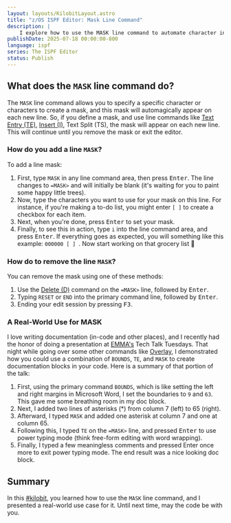 ```yaml
---
layout: layouts/KilobitLayout.astro
title: "z/OS ISPF Editor: Mask Line Command"
description: |
    I explore how to use the MASK line command to automate character insertion in the ISPF editor.
publishDate: 2025-07-18 00:00:00-800
language: ispf
series: The ISPF Editor
status: Publish
---
```



## What does the `MASK` line command do?
The `MASK` line command allows you to specify a specific character or characters to create a mask, and this mask will automagically appear on each new line. So, if you define a mask, and use line commands like [Text Entry (TE)](/kilobits/ispf/text-entry/), [Insert (I)](/kilobits/ispf/insert-line/), Text Split (TS), the mask will appear on each new line. This will continue until you remove the mask or exit the editor.

### How do you add a line `MASK`?
To add a line mask:

1. First, type `MASK` in any line command area, then press <kbd>Enter</kbd>. The line changes to `=MASK>` and will initially be blank (it's waiting for you to paint some happy little trees).
2. Now, type the characters you want to use for your mask on this line. For instance, if you're making a to-do list, you might enter `[ ]` to create a checkbox for each item.
3. Next, when you're done, press <kbd>Enter</kbd> to set your mask.
4. Finally, to see this in action, type `i` into the line command area, and press <kbd>Enter</kbd>. If everything goes as expected, you will something like this example: `000000 [ ] `. Now start working on that grocery list 🤣

### How do to remove the line `MASK`?
You can remove the mask using one of these methods:
1. Use the [Delete (D)](/kilobits/ispf/delete-line/) command on the `=MASK>` line, followed by <kbd>Enter</kbd>.
2. Typing `RESET` or `END` into the primary command line, followed by <kbd>Enter</kbd>.
3. Ending your edit session by pressing <kbd>F3</kbd>. 

### A Real-World Use for MASK
I love writing documentation (in-code and other places), and I recently had the honor of doing a presentation at [EMMA's](https://www.emma.foundation/) Tech Talk Tuesdays. That night while going over some other commands like [Overlay](/kilobits/ispf/overlay-line/), I demonstrated how you could use a combination of `BOUNDS`, `TE`, and `MASK` to create documentation blocks in your code. Here is a summary of that portion of the talk:

1. First, using the primary command `BOUNDS`, which is like setting the left and right margins in Microsoft Word, I set the boundaries to `9` and `63`. This gave me some breathing room in my doc block. 
2. Next, I added two lines of asterisks (*) from column 7 (left) to 65 (right).
3. Afterward, I typed `MASK` and added one asterisk at column 7 and one at column 65.
4. Following this, I typed `TE` on the `=MASK>` line, and pressed <kbd>Enter</kbd> to use power typing mode (think free-form editing with word wrapping). 
5. Finally, I typed a few meaningless comments and pressed Enter once more to exit power typing mode. The end result was a nice looking doc block.

## Summary
In this [#kilobit](/kilobits), you learned how to use the `MASK` line command, and I presented a real-world use case for it. Until next time, may the code be with you.

